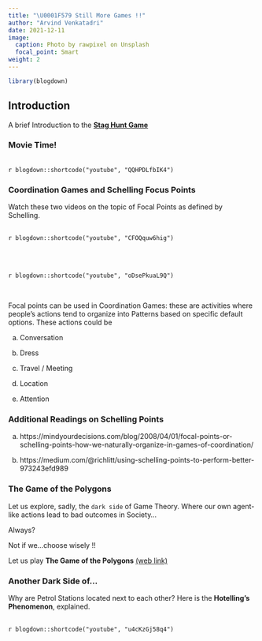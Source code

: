 ```yaml
---
title: "\U0001F579 Still More Games !!"
author: "Arvind Venkatadri"
date: 2021-12-11
image:
  caption: Photo by rawpixel on Unsplash
  focal_point: Smart
weight: 2
---
```



```r
library(blogdown)
```

## Introduction

A brief Introduction to the [**Stag Hunt Game**](https://www.heretical.com/pound/staghunt.html)



### Movie Time!

 <br> `r blogdown::shortcode("youtube", "QQHPDLfbIK4")` <br>



### Coordination Games and Schelling Focus Points 

Watch these two videos on the topic of Focal Points as defined by Schelling.

 <br> `r blogdown::shortcode("youtube", "CFOQquw6hig")` <br>

<br>

 <br> `r blogdown::shortcode("youtube", "oDsePkuaL9Q")` <br>

<br>

Focal points can be used in Coordination Games: these are activities where people's actions tend to organize into Patterns based on specific default options. These actions could be 

a) Conversation

b) Dress

c) Travel / Meeting

d) Location

e) Attention

### Additional Readings on Schelling Points

a) https://mindyourdecisions.com/blog/2008/04/01/focal-points-or-schelling-points-how-we-naturally-organize-in-games-of-coordination/

b) https://medium.com/@richlitt/using-schelling-points-to-perform-better-973243efd989

### The Game of the Polygons

Let us explore, sadly, the `dark side` of Game Theory. Where our own agent-like actions lead to bad outcomes in Society...

Always?

Not if we...choose wisely !!


Let us play **The Game of the Polygons** [(web link)](https://ncase.me/polygons/)


### Another Dark Side of...

Why are Petrol Stations located next to each other? Here is the **Hotelling's Phenomenon**, explained. 

 <br> `r blogdown::shortcode("youtube", "u4cKzGj58q4")` <br>
